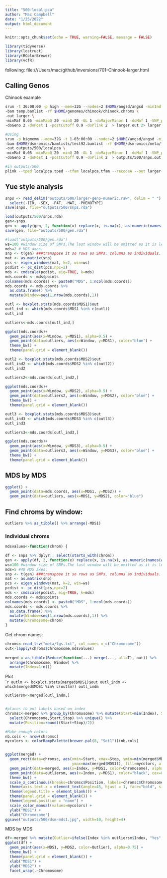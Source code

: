 ```yaml
---
title: "500-local-pca"
author: "Mac Campbell"
date: "1/25/2022"
output: html_document
---
```


```r
knitr::opts_chunk$set(echo = TRUE, warning=FALSE, message = FALSE)
```


```r
library(tidyverse)
library(lostruct)
library(RColorBrewer)
library(vcfR)
```

following: file:///Users/mac/github/inversions/701-Chinook-larger.html
      


## Calling Genos

Chinook example    
```sh
srun -t 36:00:00 -p high --mem=32G --nodes=2 $HOME/angsd/angsd -minInd 120 -nthreads 12 \
-bam temp.bamlist -rf $HOME/genomes/chinook/chinook.chroms \
-out larger \
-minMaf 0.05 -minMapQ 20 -minQ 20 -GL 1 -doMajorMinor 1 -doMaf 1 -SNP_pval 1e-6 \
-doGeno 2 -doPost 1 -postCutoff 0.9 -doPlink 2  > larger.out 2> larger.err &

#Using     
srun -p bigmemm --mem=32G -t 1-03:00:00 --nodes=2 $HOME/angsd/angsd -minInd 82 -nthreads 12 \
-bam $HOME/dsm-omics/bamlists/test92.bamlist -rf $HOME/dsm-omics/meta/lgs.txt \
-out outputs/500/localpca \
-minMaf 0.05 -minMapQ 20 -minQ 20 -GL 1 -doMajorMinor 1 -doMaf 1 -SNP_pval 1e-6 \
-doGeno 2 -doPost 1 -postCutoff 0.9 -doPlink 2  > outputs/500/snps.out 2> outputs/500/snps.err &
```

```sh
#in outputs/500
plink --tped localpca.tped --tfam localpca.tfam --recodeA --out larger-geno-numeric --allow-extra-chr --noweb
```


## Yue style analysis
```r
snps <- read_delim("outputs/500/larger-geno-numeric.raw", delim = " ") %>%
  select(-IID, -SEX, -PAT, -MAT, -PHENOTYPE)
save(snps, file="outputs/500/snps.rda")
````

```r
load(outputs/500/snps.rda)
gen<-snps
gen <- apply(gen, 2, function(x) replace(x, is.na(x), as.numeric(names(which.max(table(x))))))
save(gen, file="outputs/500/gen.rda")
```

```r
#load("outputs/500/gen.rda")
ws=100 #window size of SNPs.The last window will be omitted as it is less than window size
mds=2 # MDS axes.
snp <- t(gen) ###transpose it so rows as SNPs, columns as individuals.
mat <- as.matrix(snp)
pcs <- eigen_windows(mat, k=2, win=ws)
pcdist <- pc_dist(pcs,npc=2)
mds <- cmdscale(pcdist, eig=TRUE, k=mds)
mds.coords <- mds$points
colnames(mds.coords) <- paste0("MDS", 1:ncol(mds.coords))
mds.coords <- mds.coords %>%
  as.data.frame() %>%
  mutate(Window=seq(1,nrow(mds.coords),1))
```

```r
outl <- boxplot.stats(mds.coords$MDS1)$out
outl_ind <- which(mds.coords$MDS1 %in% c(outl))
outl_ind
```

```r
outliers<-mds.coords[outl_ind,]

ggplot(mds.coords)+
  geom_point(aes(x=Window, y=MDS1), alpha=0.5) +
  geom_point(data=outliers, aes(x=Window, y=MDS1), color="blue") +
  theme_bw() + 
  theme(panel.grid = element_blank())
```


```r
outl2 <- boxplot.stats(mds.coords$MDS2)$out
outl_ind2 <- which(mds.coords$MDS2 %in% c(outl2))
outl_ind2
```

```r
outliers2<-mds.coords[outl_ind2,]

ggplot(mds.coords)+
  geom_point(aes(x=Window, y=MDS2), alpha=0.5) +
  geom_point(data=outliers2, aes(x=Window, y=MDS2), color="blue") +
  theme_bw() + 
  theme(panel.grid = element_blank())
```

```r
outl3 <- boxplot.stats(mds.coords$MDS3)$out
outl_ind3 <- which(mds.coords$MDS3 %in% c(outl3))
outl_ind3
```

```r
outliers3<-mds.coords[outl_ind3,]

ggplot(mds.coords)+
  geom_point(aes(x=Window, y=MDS3), alpha=0.5) +
  geom_point(data=outliers3, aes(x=Window, y=MDS3), color="blue") +
  theme_bw() + 
  theme(panel.grid = element_blank())

```


## MDS by MDS
```r
ggplot() +
  geom_point(data=mds.coords, aes(x=MDS1, y=MDS2)) +
  geom_point(data=outliers, aes(x=MDS1, y=MDS2), color="blue")
```


## Find chroms by window:
```r
outliers %>% as_tibble() %>% arrange(-MDS1)
```

### Individual chroms


```r
mdsvalues<-function(chrom) {

df <- snps %>% dplyr:: select(starts_with(chrom))
gen <- apply(df, 2, function(x) replace(x, is.na(x), as.numeric(names(which.max(table(x))))))
ws=100 #window size of SNPs.The last window will be omitted as it is less than window size
mds=5 #40 MDS axes.
snp <- t(gen) ###transpose it so rows as SNPs, columns as individuals.
mat <- as.matrix(snp)
pcs <- eigen_windows(mat, k=2, win=ws)
pcdist <- pc_dist(pcs,npc=2)
mds <- cmdscale(pcdist, eig=TRUE, k=mds)
mds.coords <- mds$points
colnames(mds.coords) <- paste0("MDS", 1:ncol(mds.coords))
mds.coords <- mds.coords %>%
  as.data.frame() %>%
  mutate(Window=seq(1,nrow(mds.coords),1)) %>%
  mutate(Chromosome=chrom)
}
```

Get chrom names:
```r
chroms<-read_tsv("meta/lgs.txt", col_names = c("Chromosome"))
out<-lapply(chroms$Chromosome,mdsvalues)
 
merged = as_tibble(Reduce(function(...) merge(..., all=T), out)) %>%
  arrange(Chromosome, Window) %>%
  mutate(Index=1:n())
```

Plot      
````r
outlm <- boxplot.stats(merged$MDS1)$out
outl_indm <- which(merged$MDS1 %in% c(outlm))
outl_indm
```

```r
outliersm<-merged[outl_indm,]


#places to put labels based on index
chromsc<-merged %>% group_by(Chromosome) %>% mutate(Start=min(Index), Stop=max(Index)) %>% 
  select(Chromosome,Start,Stop) %>% unique() %>% 
  mutate(Position=round((Start+Stop)/2))

#Make enough colors
nb.cols <- nrow(chromsc)
mycolors <- colorRampPalette(brewer.pal(8, "Set1"))(nb.cols)


ggplot(merged) +
  geom_rect(data=chromsc, aes(xmin=Start, xmax=Stop, ymin=min(merged$MDS1), 
                              ymax=max(merged$MDS1)), fill=mycolors, alpha=0.25) +
  geom_point(data=merged, aes(x=Index, y=MDS1, color=Chromosome), alpha=0.75, cex=0.5) +
  geom_point(data=outliersm, aes(x=Index, y=MDS1), color="black", cex=0.5) +
  theme_bw() +
  scale_x_continuous(breaks=chromsc$Position, labels=chromsc$Chromosome) +
  theme(axis.text.x = element_text(angle=45, hjust = 1, face="bold", size=6)) +
  theme(legend.title = element_blank()) +
  theme(panel.grid = element_blank()) +
  theme(legend.position = "none") +
  scale_color_manual(values=mycolors) +
  ylab("MDS1") +
  xlab("Chromosome")
ggsave("outputs/500/dsm-mds1.jpg", width=10, height=4)
```

MDS by MDS    
```r
df<-merged %>% mutate(Outlier=ifelse(Index %in% outliersm$Index, "Yes","No"))
ggplot(df) +
  geom_point(aes(x=MDS1, y=MDS2, color=Outlier), alpha=0.75) +
  theme_bw() +
  theme(panel.grid = element_blank()) +
  xlab("MDS1") +
  ylab("MDS2") +
  facet_wrap(.~Chromosome)
```

